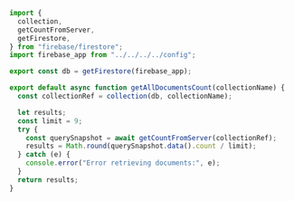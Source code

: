 ```js showLineNumbers filename="getAllDocumentsCount.js"
import {
  collection,
  getCountFromServer,
  getFirestore,
} from "firebase/firestore";
import firebase_app from "../../../../config";

export const db = getFirestore(firebase_app);

export default async function getAllDocumentsCount(collectionName) {
  const collectionRef = collection(db, collectionName);

  let results;
  const limit = 9;
  try {
    const querySnapshot = await getCountFromServer(collectionRef);
    results = Math.round(querySnapshot.data().count / limit);
  } catch (e) {
    console.error("Error retrieving documents:", e);
  }
  return results;
}
```
